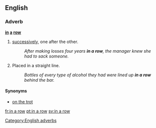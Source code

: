 ==English==

===Adverb===
'''[[in]] [[a]] [[row]]'''

# [[successively]], one after the other.
#:''After making losses four years '''in a row''', the manager knew she had to sack someone.''
# Placed in a straight line.
#:''Bottles of every type of alcohol they had were lined up '''in a row''' behind the bar.''

====Synonyms====
*[[on the trot]]

[[Category:English adverbs]]

[[fr:in a row]]
[[pt:in a row]]
[[sv:in a row]]